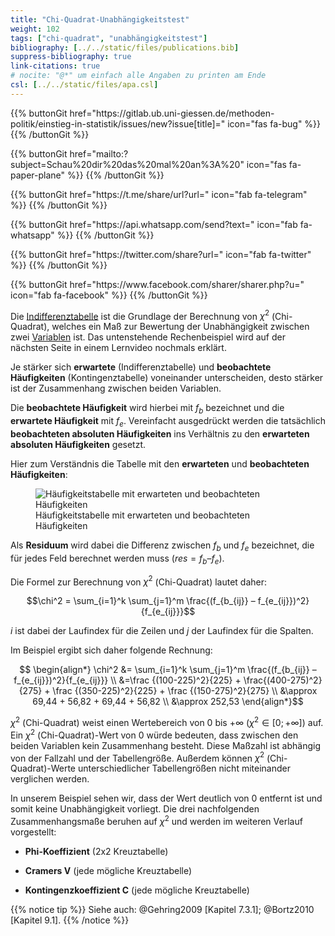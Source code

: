 ```yaml
---
title: "Chi-Quadrat-Unabhängigkeitstest"
weight: 102
tags: ["chi-quadrat", "unabhängigkeitstest"]
bibliography: [../../static/files/publications.bib]
suppress-bibliography: true
link-citations: true
# nocite: "@*" um einfach alle Angaben zu printen am Ende
csl: [../../static/files/apa.csl]
---
```


{{% buttonGit href=\"https\:\/\/gitlab.ub.uni-giessen.de\/methoden-politik\/einstieg-in-statistik\/issues\/new?issue[title]=\" icon=\"fas fa-bug\" %}} {{% /buttonGit %}} 

{{% buttonGit href=\"mailto\:?subject=Schau\%20dir\%20das\%20mal\%20an\%3A\%20\" icon=\"fas fa-paper-plane\" %}} {{% /buttonGit %}}

{{% buttonGit href=\"https\:\/\/t.me\/share\/url?url=\" icon=\"fab fa-telegram\" %}} {{% /buttonGit %}}

{{% buttonGit href=\"https\:\/\/api.whatsapp.com\/send?text=\" icon=\"fab fa-whatsapp\" %}} {{% /buttonGit %}}

{{% buttonGit href=\"https\:\/\/twitter.com\/share?url=\" icon=\"fab fa-twitter\" %}} {{% /buttonGit %}}

{{% buttonGit href=\"https\:\/\/www.facebook.com\/sharer\/sharer.php?u=\" icon=\"fab fa-facebook\" %}} {{% /buttonGit %}}

Die [Indifferenztabelle](../../glossar/indifferenztabelle/index.html) ist die Grundlage der Berechnung von $\chi^2$ (Chi-Quadrat), welches ein Maß zur Bewertung der Unabhängigkeit zwischen zwei [Variablen](../../glossar/variable/index.html) ist. Das untenstehende Rechenbeispiel wird auf der nächsten Seite in einem Lernvideo nochmals erklärt.

Je stärker sich **erwartete** (Indifferenztabelle) und **beobachtete Häufigkeiten** (Kontingenztabelle) voneinander unterscheiden, desto stärker ist der Zusammenhang zwischen beiden Variablen.

Die **beobachtete Häufigkeit** wird hierbei mit $f_b$ bezeichnet und die **erwartete Häufigkeit** mit $f_e$. Vereinfacht ausgedrückt werden die tatsächlich **beobachteten absoluten Häufigkeiten** ins Verhältnis zu den **erwarteten absoluten Häufigkeiten** gesetzt.

Hier zum Verständnis die Tabelle mit den **erwarteten** und **beobachteten Häufigkeiten**:

![Häufigkeitstabelle mit erwarteten und beobachteten Häufigkeiten](../images/chi-zusammen.png)

Als **Residuum** wird dabei die Differenz zwischen $f_b$ und $f_e$ bezeichnet, die für jedes Feld berechnet werden muss ($res=f_b – f_e$).

Die Formel zur Berechnung von $\chi^2$ (Chi-Quadrat) lautet daher:

$$\chi^2 = \sum_{i=1}^k \sum_{j=1}^m \frac{(f_{b_{ij}} – f_{e_{ij}})^2}{f_{e_{ij}}}$$

$i$ ist dabei der Laufindex für die Zeilen und $j$ der Laufindex für die Spalten.

Im Beispiel ergibt sich daher folgende Rechnung:

$$ \begin{align*} \chi^2 &= \sum_{i=1}^k \sum_{j=1}^m \frac{(f_{b_{ij}} – f_{e_{ij}})^2}{f_{e_{ij}}} \\ &=\frac {(100-225)^2}{225} + \frac{(400-275)^2}{275} + \frac {(350-225)^2}{225} + \frac {(150-275)^2}{275} \\ &\approx 69,44 + 56,82 + 69,44 + 56,82 \\ &\approx 252,53 \end{align*}$$

$\chi^2$ (Chi-Quadrat) weist einen Wertebereich von $0$ bis $+\infty$ ($\chi^2 \in [0;+\infty]$) auf. Ein $\chi^2$ (Chi-Quadrat)-Wert von $0$ würde bedeuten, dass zwischen den beiden Variablen kein Zusammenhang besteht. Diese Maßzahl ist abhängig von der Fallzahl und der Tabellengröße. Außerdem können $\chi^2$ (Chi-Quadrat)-Werte unterschiedlicher Tabellengrößen nicht miteinander verglichen werden.

In unserem Beispiel sehen wir, dass der Wert deutlich von $0$ entfernt ist und somit keine Unabhängigkeit vorliegt. Die drei nachfolgenden Zusammenhangsmaße beruhen auf $\chi^2$ und werden im weiteren Verlauf vorgestellt:

- **Phi-Koeffizient** (2x2 Kreuztabelle)

- **Cramers V** (jede mögliche Kreuztabelle)

- **Kontingenzkoeffizient C** (jede mögliche Kreuztabelle)

{{% notice tip %}}
Siehe auch: @Gehring2009 [Kapitel 7.3.1]; @Bortz2010 [Kapitel 9.1].
{{% /notice %}}
